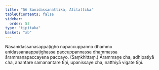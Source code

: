 ```yaml
---
title: "56 Sanidassanattika, Atītattika"
tableOfContents: false
sidebar:
  order: 53
type: "tipitaka"
basket: "ab"
---
```



<DynamicBreadcrumb />

<Division number="65">

<Paragraph number="203">
Nasanidassanasappaṭigho napaccuppanno dhammo anidassanaappaṭighassa paccuppannassa dhammassa ārammaṇapaccayena paccayo. (Saṃkhittaṃ.)
</Paragraph>

<Paragraph number="204">
Ārammaṇe cha, adhipatiyā cha, anantare samanantare tīṇi, upanissaye cha, natthiyā vigate tīṇi.
</Paragraph>
</Division>